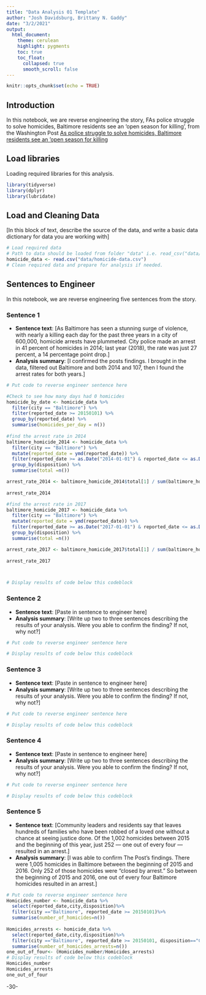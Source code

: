 ```yaml
---
title: "Data Analysis 01 Template"
author: "Josh Davidsburg, Brittany N. Gaddy"
date: "3/2/2021"
output:
  html_document:
    theme: cerulean
    highlight: pygments
    toc: true
    toc_float:
      collapsed: true
      smooth_scroll: false
---
```


```r
knitr::opts_chunk$set(echo = TRUE)
```

## Introduction 

In this notebook, we are reverse engineering the story, FAs police struggle to solve homicides, Baltimore residents see an ‘open season for killing’, from the Washington Post [As police struggle to solve homicides, Baltimore residents see an ‘open season for killing](https://www.washingtonpost.com/investigations/as-police-struggle-to-solve-homicides-baltimore-residents-see-an-open-season-for-killing/2018/12/26/7ee561e4-fb24-11e8-8c9a-860ce2a8148f_story.html)

## Load libraries

Loading required libraries for this analysis.

```r

library(tidyverse)
library(dplyr)
library(lubridate)
```

## Load and Cleaning Data

[In this block of text, describe the source of the data, and write a basic data dictionary for data you are working with]

```r
# Load required data
# Path to data should be loaded from folder "data" i.e. read_csv("data/name_of_data.csv")
homicide_data <- read.csv("data/homicide-data.csv")
# Clean required data and prepare for analysis if needed. 


```

## Sentences to Engineer
In this notebook, we are reverse engineering five sentences from the story.

### Sentence 1

* **Sentence text**: [As Baltimore has seen a stunning surge of violence, with nearly a killing each day for the past three years in a city of 600,000, homicide arrests have plummeted. City police made an arrest in 41 percent of homicides in 2014; last year (2018), the rate was just 27 percent, a 14 percentage point drop.]
* **Analysis summary**: [I confirmed the posts findings. I brought in the data, filtered out Baltimore and both 2014 and 107, then I found the arrest rates for both years.]

```r
# Put code to reverse engineer sentence here

#Check to see how many days had 0 homicides
homicide_by_date <- homicide_data %>%
  filter(city == "Baltimore") %>%
  filter(reported_date >= 20150101) %>%
  group_by(reported_date) %>%
  summarise(homicides_per_day = n())
  
#find the arrest rate in 2014  
baltimore_homicide_2014 <- homicide_data %>%
  filter(city == "Baltimore") %>% 
  mutate(reported_date = ymd(reported_date)) %>%
  filter(reported_date >= as.Date("2014-01-01") & reported_date <= as.Date("2014-12-31"))%>%
  group_by(disposition) %>%
  summarise(total =n())

arrest_rate_2014 <- baltimore_homicide_2014$total[1] / sum(baltimore_homicide_2014$total)*100
  
arrest_rate_2014

#find the arrest rate in 2017  
baltimore_homicide_2017 <- homicide_data %>%
  filter(city == "Baltimore") %>% 
  mutate(reported_date = ymd(reported_date)) %>%
  filter(reported_date >= as.Date("2017-01-01") & reported_date <= as.Date("2017-12-31"))%>%
  group_by(disposition) %>%
  summarise(total =n())

arrest_rate_2017 <- baltimore_homicide_2017$total[1] / sum(baltimore_homicide_2017$total)*100
  
arrest_rate_2017



# Display results of code below this codeblock

```

### Sentence 2

* **Sentence text**: [Paste in sentence to engineer here]
* **Analysis summary**: [Write up two to three sentences describing the results of your analysis.  Were you able to confirm the finding? If not, why not?]

```r
# Put code to reverse engineer sentence here

# Display results of code below this codeblock

```

### Sentence 3

* **Sentence text**: [Paste in sentence to engineer here]
* **Analysis summary**: [Write up two to three sentences describing the results of your analysis.  Were you able to confirm the finding? If not, why not?]

```r
# Put code to reverse engineer sentence here

# Display results of code below this codeblock

```

### Sentence 4

* **Sentence text**: [Paste in sentence to engineer here]
* **Analysis summary**: [Write up two to three sentences describing the results of your analysis.  Were you able to confirm the finding? If not, why not?]

```r
# Put code to reverse engineer sentence here

# Display results of code below this codeblock

```

### Sentence 5
* **Sentence text**: [Community leaders and residents say that leaves hundreds of families who have been robbed of a loved one without a chance at seeing justice done. Of the 1,002 homicides between 2015 and the beginning of this year, just 252 — one out of every four — resulted in an arrest.]
* **Analysis summary**: [I was able to confirm The Post's findings. There were 1,005 homicides in Baltimore between the beginning of 2015 and 2016. Only 252 of those homicides were "closed by arrest." So between the beginning of 2015 and 2016, one out of every four Baltimore homicides resulted in an arrest.]


```r


# Put code to reverse engineer sentence here
Homicides_number <- homicide_data %>%
  select(reported_date,city,disposition)%>%
  filter(city =="Baltimore", reported_date >= 20150101)%>%
  summarise(number_of_homicides=n())
  
Homicides_arrests <- homicide_data %>%
  select(reported_date,city,disposition)%>%
  filter(city =="Baltimore", reported_date >= 20150101, disposition=="Closed by arrest")%>%
  summarise(number_of_homicides_arrests=n())
one_out_of_four<- (Homicides_number/Homicides_arrests)
# Display results of code below this codeblock
Homicides_number
Homicides_arrests
one_out_of_four
```

-30-